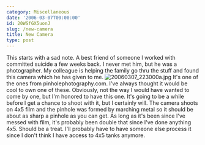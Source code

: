 ```yaml
---
category: Miscellaneous
date: '2006-03-07T00:00:00'
id: 20WSfGX5uonJ
slug: /new-camera
title: New Camera
type: post
---
```


This starts with a sad note. A best friend of someone I worked with
committed suicide a few weeks back. I never met him, but he was a
photographer. My colleague is helping the family go thru the stuff
and found this camera which he has given to me.
![20060307\_223000a.jpg](http://www.alanwsmith.com/blog/wp-content/uploads/2006/03/20060307_223000a.jpg "20060307_223000a.jpg")
It's one of the ones from pinholephotography.com. I've always
thought it would be cool to own one of these. Obviously, not the
way I would have wanted to come by one, but I'm honored to have
this one. It's going to be a while before I get a chance to shoot
with it, but I certainly will. The camera shoots on 4x5 film and
the pinhole was formed by marching metal so it should be about as
sharp a pinhole as you can get. As long as it's been since I've
messed with film, it's probably been double that since I've done
anything 4x5. Should be a treat. I'll probably have to have someone
else process it since I don't think I have access to 4x5 tanks
anymore.